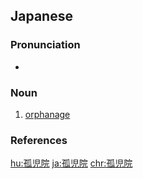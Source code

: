 ==Japanese==
{{ja-kanjitab|こ|じ|いん|yomi=on}}

===Pronunciation===
* {{ja-pron|こじ.いん|acc=2|acc_ref=NHK}}

===Noun===
{{ja-noun|こじ.いん|kyu=孤兒院}}

# [[orphanage]]

===References===
<references/>

[[hu:孤児院]]
[[ja:孤児院]]
[[chr:孤児院]]